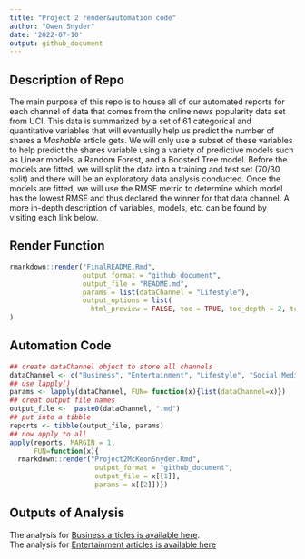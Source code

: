 ```yaml
---
title: "Project 2 render&automation code"
author: "Owen Snyder"
date: '2022-07-10'
output: github_document
---
```


## Description of Repo

The main purpose of this repo is to house all of our automated reports for each channel of data that comes from the online news popularity data set from UCI. This data is summarized by a set of 61 categorical and quantitative variables that will eventually help us predict the number of shares a *Mashable* article gets. We will only use a subset of these variables to help predict the shares variable using a variety of predictive models such as Linear models, a Random Forest, and a Boosted Tree model. Before the models are fitted, we will split the data into a training and test set (70/30 split) and there will be an exploratory data analysis conducted. Once the models are fitted, we will use the RMSE metric to determine which model has the lowest RMSE and thus declared the winner for that data channel. A more in-depth description of variables, models, etc. can be found by visiting each link below.  


## Render Function
  
```r
rmarkdown::render("FinalREADME.Rmd",
                  output_format = "github_document",
                  output_file = "README.md",
                  params = list(dataChannel = "Lifestyle"),
                  output_options = list(
                    html_preview = FALSE, toc = TRUE, toc_depth = 2, toc_float = TRUE)
)

```


## Automation Code
```r
## create dataChannel object to store all channels
dataChannel <- c("Business", "Entertainment", "Lifestyle", "Social Media", "Tech", "World")
## use lapply()
params <- lapply(dataChannel, FUN= function(x){list(dataChannel=x)})
## creat output file names
output_file <-  paste0(dataChannel, ".md")
## put into a tibble
reports <- tibble(output_file, params)
## now apply to all
apply(reports, MARGIN = 1,
      FUN=function(x){  
  rmarkdown::render("Project2McKeonSnyder.Rmd",
                     output_format = "github_document",
                     output_file = x[[1]],
                     params = x[[2]])})
```


## Outputs of Analysis

The analysis for [Business articles is available here](https://github.com/abmckeon/Project2McKeonSnyder/blob/main/Business.html).  
The analysis for [Entertainment articles is available here](https://github.com/abmckeon/Project2McKeonSnyder/blob/main/Entertainment.html)
